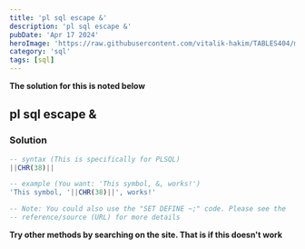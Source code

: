 ---
title: 'pl sql escape &'
description: 'pl sql escape &'
pubDate: 'Apr 17 2024'
heroImage: 'https://raw.githubusercontent.com/vitalik-hakim/TABLES404/main/error_b/sql.png'
category: 'sql'
tags: [sql]
---

**The solution for this is noted below**

## pl sql escape &

### Solution

```sql
-- syntax (This is specifically for PLSQL)
||CHR(38)||

-- example (You want: 'This symbol, &, works!')
'This symbol, '||CHR(38)||', works!'

-- Note: You could also use the "SET DEFINE ~;" code. Please see the 
-- reference/source (URL) for more details
```
**Try other methods by searching on the site. That is if this doesn't work**
